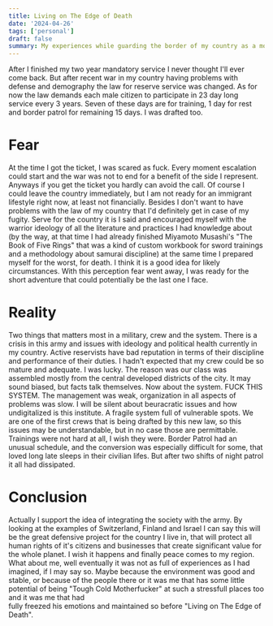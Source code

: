 ```yaml
---
title: Living on The Edge of Death
date: '2024-04-26'
tags: ['personal']
draft: false
summary: My experiences while guarding the border of my country as a mobilised active reservist
---
```


After I finished my two year mandatory service I never thought I'll ever come back.
But after recent war in my country having problems with defense and demography
the law for reserve service was changed. As for now the law demands 
each male citizen to participate in 23 day long service every 3 years. Seven of these days are 
for training, 1 day for rest and border patrol for remaining 15 days. I was drafted too.


# Fear

At the time I got the ticket, I was scared as fuck. Every moment escalation could
start and the war was not to end for a benefit of the side I represent. Anyways
if you get the ticket you hardly can avoid the call. Of course I could leave
the country immediately, but I am not ready for an immigrant lifestyle right now,
at least not financially. Besides I don't want to have problems with the law of
my country that I'd definitely get in case of my fugity. Serve for the country it is
I said and encouraged myself with the warrior ideology of all
the literature and practices I had knowledge about (by the way, at that time I had 
already finished Miyamoto Musashi's "The Book of Five Rings" that was a kind of 
custom workbook for sword trainings and a methodology about 
samurai discipline) at the same time I prepared myself for the worst, for death. I think 
it is a good idea for likely circumstances. With this perception fear went away, 
I was ready for the short adventure that could potentially be 
the last one I face.

# Reality

Two things that matters most in a military, crew and the system. There is a crisis in this army
and issues with ideology and political health currently in my country. 
Active reservists have bad reputation in terms of their discipline and performance
of their duties. I hadn't expected that my crew could be so mature and adequate. 
I was lucky. The reason was our class was assembled mostly from the central developed
districts of the city. It may sound biased, but facts talk themselves. Now about
the system. FUCK THIS SYSTEM. The management was weak, organization in all aspects
of problems was slow. I will be silent about beuracratic issues and how undigitalized 
is this institute. A fragile system full of vulnerable spots. We are one of the first
crews that is being drafted by this new law, so this issues may be understandable, but in no case
those are permittable. Trainings were not hard at all, I wish they were. 
Border Patrol had an unusual schedule, and the conversion was especially 
difficult for some, that loved long late sleeps in their civilian lifes. But after
 two shifts of night patrol it all had dissipated.

# Conclusion

Actually I support the idea of integrating the society with the army. By looking at the examples 
of Switzerland, Finland and Israel I can say this will be the great defensive project for the 
country I live in, that will protect all human rights of it's citizens and 
businesses that create significant value for the whole planet. I wish it happens and finally peace comes to my region.
What about me, well eventually it was not as full of experiences as I had imagined, if I may say so.
Maybe because the environment was good and stable, or because of the people there or it was me
that has some little potential of being "Tough Cold Motherfucker" at such a stressfull places too and it was me that had \
fully freezed his emotions and maintained so before "Living on The Edge of Death".